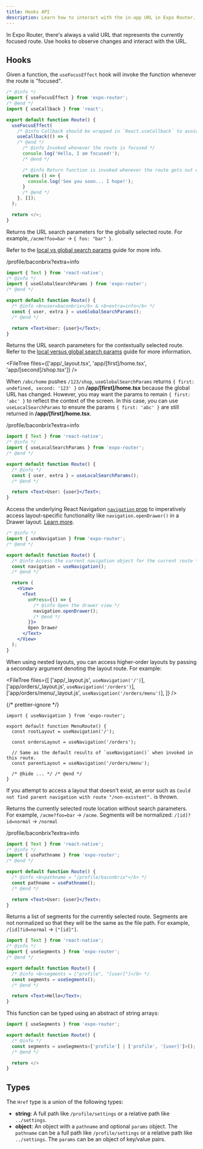 ```yaml
---
title: Hooks API
description: Learn how to interact with the in-app URL in Expo Router.
---
```



<RouteUrlGroup>

In Expo Router, there's always a valid URL that represents the currently focused route. Use hooks to observe changes and interact with the URL.

## Hooks

<APIBox header="useFocusEffect">

Given a function, the `useFocusEffect` hook will invoke the function whenever the route is "focused".

```jsx
/* @info */
import { useFocusEffect } from 'expo-router';
/* @end */
import { useCallback } from 'react';

export default function Route() {
  useFocusEffect(
    /* @info Callback should be wrapped in `React.useCallback` to avoid running the effect too often */
    useCallback(() => {
    /* @end */
      /* @info Invoked whenever the route is focused */
      console.log('Hello, I am focused!');
      /* @end */

      /* @info Return function is invoked whenever the route gets out of focus */
      return () => {
        console.log('See you soon... I hope!');
      }
      /* @end */
    }, []);
  );

  return </>;
}
```

</APIBox>

<APIBox header="useGlobalSearchParams">

Returns the URL search parameters for the globally selected route. For example, `/acme?foo=bar` -> `{ foo: "bar" }`.

Refer to the [local vs global search params](/router/reference/search-parameters/#local-vs-global-search-parameters) guide for more info.

<RouteUrl>/profile/baconbrix?extra=info</RouteUrl>

```jsx app/profile/[user].tsx
import { Text } from 'react-native';
/* @info */
import { useGlobalSearchParams } from 'expo-router';
/* @end */

export default function Route() {
  /* @info <b>user=baconbrix</b> & <b>extra=info</b> */
  const { user, extra } = useGlobalSearchParams();
  /* @end */

  return <Text>User: {user}</Text>;
}
```

</APIBox>

<APIBox header="useLocalSearchParams">

Returns the URL search parameters for the contextually selected route. Refer to the [local versus global search params](/router/reference/search-parameters/#local-vs-global-search-parameters) guide for more information.

<FileTree files={['app/_layout.tsx', 'app/[first]/home.tsx', 'app/[second]/shop.tsx']} />

When `/abc/home` pushes `/123/shop`, `useGlobalSearchParams` returns `{ first: undefined, second: '123' }` on **/app/[first]/home.tsx** because the global URL has changed. However, you may want the params to remain `{ first: 'abc' }` to reflect the context of the screen. In this case, you can use `useLocalSearchParams` to ensure the params `{ first: 'abc' }` are still returned in **/app/[first]/home.tsx**.

<RouteUrl>/profile/baconbrix?extra=info</RouteUrl>

```jsx app/profile/[user].tsx
import { Text } from 'react-native';
/* @info */
import { useLocalSearchParams } from 'expo-router';
/* @end */

export default function Route() {
  /* @info */
  const { user, extra } = useLocalSearchParams();
  /* @end */

  return <Text>User: {user}</Text>;
}
```

</APIBox>

<APIBox header="useNavigation">

Access the underlying React Navigation [`navigation` prop](https://reactnavigation.org/docs/navigation-prop) to imperatively access layout-specific functionality like `navigation.openDrawer()` in a Drawer layout. [Learn more](https://reactnavigation.org/docs/navigation-prop/#navigator-dependent-functions).

```jsx
/* @info */
import { useNavigation } from 'expo-router';
/* @end */

export default function Route() {
  /* @info Access the current navigation object for the current route */
  const navigation = useNavigation();
  /* @end */

  return (
    <View>
      <Text
        onPress={() => {
          /* @info Open the drawer view */
          navigation.openDrawer();
          /* @end */
        }}>
        Open Drawer
      </Text>
    </View>
  );
}
```

When using nested layouts, you can access higher-order layouts by passing a secondary argument denoting the layout route. For example:

<FileTree
  files={[
    ['app/_layout.js', <code>useNavigation('/')</code>],
    ['app/orders/_layout.js', <code>useNavigation('/orders')</code>],
    ['app/orders/menu/_layout.js', <code>useNavigation('/orders/menu')</code>],
  ]}
/>

{/* prettier-ignore */}
```tsx app/orders/menu/index.tsx
import { useNavigation } from 'expo-router';

export default function MenuRoute() {
  const rootLayout = useNavigation('/');

  const ordersLayout = useNavigation('/orders');

  // Same as the default results of `useNavigation()` when invoked in this route.
  const parentLayout = useNavigation('/orders/menu');

  /* @hide ... */ /* @end */
}
```

If you attempt to access a layout that doesn't exist, an error such as `Could not find parent navigation with route "/non-existent".` is thrown.

</APIBox>

<APIBox header="usePathname">

Returns the currently selected route location without search parameters. For example, `/acme?foo=bar` -> `/acme`. Segments will be normalized: `/[id]?id=normal` -> `/normal`

<RouteUrl>/profile/baconbrix?extra=info</RouteUrl>

```jsx app/profile/[user].tsx
import { Text } from 'react-native';
/* @info */
import { usePathname } from 'expo-router';
/* @end */

export default function Route() {
  /* @info <b>pathname = "/profile/baconbrix"</b> */
  const pathname = usePathname();
  /* @end */

  return <Text>User: {user}</Text>;
}
```

</APIBox>

<APIBox header="useSegments">

Returns a list of segments for the currently selected route. Segments are not normalized so that they will be the same as the file path. For example, `/[id]?id=normal` -> `["[id]"]`.

```jsx app/profile/[user].tsx
import { Text } from 'react-native';
/* @info */
import { useSegments } from 'expo-router';
/* @end */

export default function Route() {
  /* @info <b>segments = ["profile", "[user]"]</b> */
  const segments = useSegments();
  /* @end */

  return <Text>Hello</Text>;
}
```

This function can be typed using an abstract of string arrays:

```jsx app/profile/[user].tsx
import { useSegments } from 'expo-router';

export default function Route() {
  /* @info */
  const segments = useSegments<['profile'] | ['profile', '[user]']>();
  /* @end */

  return </>
}
```

</APIBox>

## Types

<APIBox header="Href">

The `Href` type is a union of the following types:

- **string**: A full path like `/profile/settings` or a relative path like `../settings`.
- **object**: An object with a `pathname` and optional `params` object. The `pathname` can be a full path like `/profile/settings` or a relative path like `../settings`. The `params` can be an object of key/value pairs.

</APIBox>

</RouteUrlGroup>
